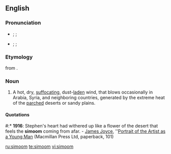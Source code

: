 ==English==
{{wikipedia}}

===Pronunciation===
* {{RP}} {{enPR|/sĭmo͞omʹ/}}; {{IPA|/sɪˈmuːm/}}; {{SAMPA|/sI"mu:m/}}
* {{US}} {{enPR|/sĭmo͞omʹ/}}; {{IPA|/sɪˈmuːm/}}; {{SAMPA|/sI"mu:m/}}

===Etymology===
{{etyl|ar}} {{term|سموم||hot wind|sc=Arab|lang=ar|tr=samūm}} from {{term|سم||to poison|sc=Arab|lang=ar|tr=sámma}}.

===Noun===
{{en-noun}}

# A hot, dry, [[suffocating]], dust-[[laden]] wind, that blows occasionally in Arabia, Syria, and neighboring countries, generated by the extreme heat of the [[parched]] deserts or sandy plains.

====Quotations====
#:* '''1916''': Stephen's heart had withered up like a flower of the desert that feels the '''simoom''' coming from afar. - [[w:James Joyce|James Joyce]], ''[[w:Portrait of the Artist as a Young Man|Portrait of the Artist as a Young Man]] (Macmillan Press Ltd, paperback, 101)

[[ru:simoom]]
[[te:simoom]]
[[vi:simoom]]
